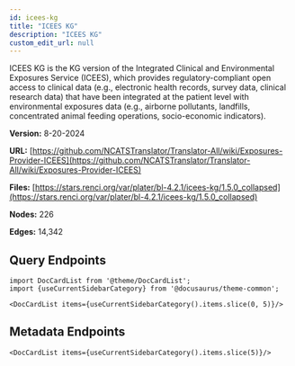```yaml
---
id: icees-kg
title: "ICEES KG"
description: "ICEES KG"
custom_edit_url: null
---
```





ICEES KG is the KG version of the Integrated Clinical and Environmental Exposures Service (ICEES), which provides regulatory-compliant open access to clinical data (e.g., electronic health records, survey data, clinical research data) that have been integrated at the patient level with environmental exposures data (e.g., airborne pollutants, landfills, concentrated animal feeding operations, socio-economic indicators).

**Version:** 8-20-2024

**URL:** [https://github.com/NCATSTranslator/Translator-All/wiki/Exposures-Provider-ICEES](https://github.com/NCATSTranslator/Translator-All/wiki/Exposures-Provider-ICEES)

**Files:** [https://stars.renci.org/var/plater/bl-4.2.1/icees-kg/1.5.0_collapsed](https://stars.renci.org/var/plater/bl-4.2.1/icees-kg/1.5.0_collapsed)

**Nodes:** 226

**Edges:** 14,342






## Query Endpoints
```mdx-code-block
import DocCardList from '@theme/DocCardList';
import {useCurrentSidebarCategory} from '@docusaurus/theme-common';

<DocCardList items={useCurrentSidebarCategory().items.slice(0, 5)}/>
```

## Metadata Endpoints    
```mdx-code-block
<DocCardList items={useCurrentSidebarCategory().items.slice(5)}/>
```
      